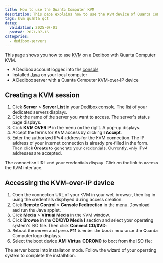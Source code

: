 ```yaml
---
title: How to use the Quanta Computer KVM
description: This page explains how to use the KVM device of Quanta Computer servers on Scaleway dedicated servers
tags: kvm quanta qct
dates:
  validation: 2025-07-01
  posted: 2021-07-16
categories:
  - dedibox-servers
---
```




This page shows you how to use [KVM](/dedibox-kvm-over-ip/concepts/#kvm-over-ip) on a Dedibox with Quanta Computer KVM.

<Requirements />

- A Dedibox account logged into the [console](https://console.online.net)
- Installed [Java](https://www.java.com/en/download/help/download_options.html) on your local computer
- A Dedibox server with a [Quanta Computer](https://www.qct.io) KVM-over-IP device

## Creating a KVM session

1. Click **Server** > **Server List** in your Dedibox console. The list of your dedicated servers displays.
2. Click the name of the server you want to access. The server's status page displays.
3. Click **KVM OVER IP** in the menu on the right. A pop-up displays.
    <Lightbox image={image} alt="" />
4. Accept the terms for KVM access by clicking **I Accept**.
5. Enter the authorized IPv4 address for the KVM connection. The IP address of your internet connection is already pre-filled in the form. Then click **Create** to generate your credentials.
    <Message type="note">
      Currently, only IPv4 addresses are accepted.
    </Message>

The connection URL and your credentials display. Click on the link to access the KVM interface.

## Accessing the KVM-over-IP device

1. Open the connection URL of your KVM in your web browser, then log in using the credentials displayed during access creation.
2. Click **Remote Control** > **Console Redirection** in the menu. Download and run the Java applet.
    <Lightbox image={image2} alt="" />
3. Click **Media** > **Virtual Media** in the KVM window.
    <Lightbox image={image3} alt="" />
4. Click **Browse** in the **CD/DVD Media I** section and select your operating system's ISO file. Then click **Connect CD/DVD**:
    <Lightbox image={image4} alt="" />
5. Reboot the server and press **F11** to enter the boot menu once the Quanta Computer logo displays.
6. Select the boot device **AMI Virtual CDROM0** to boot from the ISO file:
    <Lightbox image={image5} alt="" />

The server boots into installation mode. Follow the wizard of your operating system to complete the installation.


